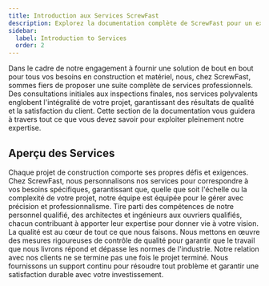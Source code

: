 ```yaml
---
title: Introduction aux Services ScrewFast
description: Explorez la documentation complète de ScrewFast pour un examen approfondi de nos outils haut de gamme et services de construction.
sidebar:
  label: Introduction to Services
  order: 2
---
```



Dans le cadre de notre engagement à fournir une solution de bout en bout pour tous vos besoins en construction et matériel, nous, chez ScrewFast, sommes fiers de proposer une suite complète de services professionnels. Des consultations initiales aux inspections finales, nos services polyvalents englobent l'intégralité de votre projet, garantissant des résultats de qualité et la satisfaction du client. Cette section de la documentation vous guidera à travers tout ce que vous devez savoir pour exploiter pleinement notre expertise.

## Aperçu des Services

<Tabs>
  <TabItem label="Solutions sur Mesure">
    Chaque projet de construction comporte ses propres défis et exigences. Chez
    ScrewFast, nous personnalisons nos services pour correspondre à vos besoins
    spécifiques, garantissant que, quelle que soit l'échelle ou la complexité de
    votre projet, notre équipe est équipée pour le gérer avec précision et
    professionnalisme.
  </TabItem>
  <TabItem label="Équipe d'Experts">
    Tire parti des compétences de notre personnel qualifié, des architectes et
    ingénieurs aux ouvriers qualifiés, chacun contribuant à apporter leur
    expertise pour donner vie à votre vision.
  </TabItem>
  <TabItem label="Engagement envers la Qualité">
    La qualité est au cœur de tout ce que nous faisons. Nous mettons en œuvre
    des mesures rigoureuses de contrôle de qualité pour garantir que le travail
    que nous livrons répond et dépasse les normes de l'industrie.
  </TabItem>
  <TabItem label="Support Continu">
    Notre relation avec nos clients ne se termine pas une fois le projet
    terminé. Nous fournissons un support continu pour résoudre tout problème et
    garantir une satisfaction durable avec votre investissement.
  </TabItem>
</Tabs>

